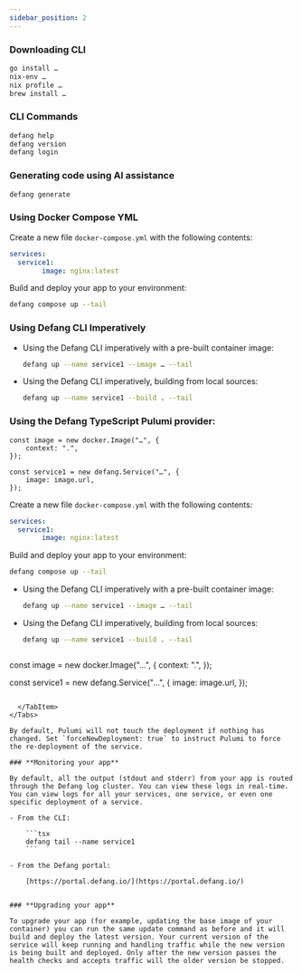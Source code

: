 ```yaml
---
sidebar_position: 2
---
```


### **Downloading CLI**

```bash
go install …
nix-env …
nix profile …
brew install …
```

### **CLI Commands**

```bash
defang help
defang version
defang login
```

### **Generating code using AI assistance**

```bash
defang generate
```

### Using Docker Compose YML

Create a new file  `docker-compose.yml` with the following contents:

```yaml
services:
  service1:
		image: nginx:latest
```

Build and deploy your app to your environment:

```bash
defang compose up --tail
```

### Using Defang CLI Imperatively

- Using the Defang CLI imperatively with a pre-built container image:
    
    ```bash
    defang up --name service1 --image … --tail
    ```
    
- Using the Defang CLI imperatively, building from local sources:
    
    ```bash
    defang up --name service1 --build . --tail
    ```
    

### Using the Defang TypeScript Pulumi provider:

```tsx
const image = new docker.Image("…", {
	context: ".",
});

const service1 = new defang.Service("…", {
	image: image.url,
});
```


<Tabs>
  <TabItem value="Using Docker Compose YML" label="Using Docker Compose YML" default>

Create a new file  `docker-compose.yml` with the following contents:

```yaml
services:
  service1:
		image: nginx:latest
```

Build and deploy your app to your environment:

```bash
defang compose up --tail
```
    
  </TabItem>
  <TabItem value="Using Defang CLI Imperatively" label="Using Defang CLI Imperatively">

- Using the Defang CLI imperatively with a pre-built container image:
    
    ```bash
    defang up --name service1 --image … --tail
    ```
    
- Using the Defang CLI imperatively, building from local sources:
    
    ```bash
    defang up --name service1 --build . --tail
    ```
    
  </TabItem>
  <TabItem value="Using the Defang TypeScript Pulumi provider" label="Using the Defang TypeScript Pulumi provider">

    ```tsx
const image = new docker.Image("…", {
	context: ".",
});

const service1 = new defang.Service("…", {
	image: image.url,
});
```

  </TabItem>
</Tabs>

By default, Pulumi will not touch the deployment if nothing has changed. Set `forceNewDeployment: true` to instruct Pulumi to force the re-deployment of the service.

### **Monitoring your app**

By default, all the output (stdout and stderr) from your app is routed through the Defang log cluster. You can view these logs in real-time. You can view logs for all your services, one service, or even one specific deployment of a service.

- From the CLI:
    
    ```tsx
    defang tail --name service1
    ```
    
- From the Defang portal:
    
    [https://portal.defang.io/](https://portal.defang.io/) 
    

### **Upgrading your app**

To upgrade your app (for example, updating the base image of your container) you can run the same update command as before and it will build and deploy the latest version. Your current version of the service will keep running and handling traffic while the new version is being built and deployed. Only after the new version passes the health checks and accepts traffic will the older version be stopped.

